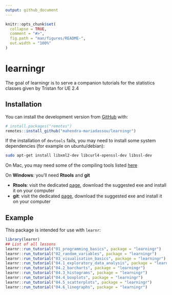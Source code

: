 ```yaml
---
output: github_document
---
```


<!-- README.md is generated from README.Rmd. Please edit that file -->

```r
knitr::opts_chunk$set(
  collapse = TRUE,
  comment = "#>",
  fig.path = "man/figures/README-",
  out.width = "100%"
)
```

# learningr

<!-- badges: start -->
<!-- badges: end -->

The goal of learningr is to serve a companion tutorials for the statistics classes given by Tristan for UE 2.4

## Installation

You can install the development version from [GitHub](https://github.com/) with:

``` r
# install.packages("remotes")
remotes::install_github("mahendra-mariadassou/learningr")
```

If the installation of `devtools` fails, you may need to install some system dependencies (for example on ubuntu/debian):
```bash
sudo apt-get install libxml2-dev libcurl4-openssl-dev libssl-dev
```

On Mac, you may need some of the compiling tools listed [here](https://cran.r-project.org/bin/macosx/tools/)

On **Windows**: you'll need **Rtools** and **git** 

- **Rtools**: visit the dedicated [page](https://cran.r-project.org/bin/windows/Rtools/), download the suggested exe and install it on your computer
- **git**: visit the dedicated [page](https://git-scm.com/download/win), download the suggested exe and install it on your computer

## Example

This package is intended for use with `learnr`:

```r
library(learnr)
## List of all lessons
learnr::run_tutorial("01_programming_basics", package = "learningr")
learnr::run_tutorial("02_random_variables", package = "learningr")
learnr::run_tutorial("03_visualisation_basics", package = "learningr")
learnr::run_tutorial("04.1_exploratory_data_analysis", package = "learningr")
learnr::run_tutorial("04.2_barcharts", package = "learningr")
learnr::run_tutorial("04.3_histograms", package = "learningr")
learnr::run_tutorial("04.4_boxplots", package = "learningr")
learnr::run_tutorial("04.5_scatterplots", package = "learningr")
learnr::run_tutorial("04.6_linegraphs", package = "learningr")
```
